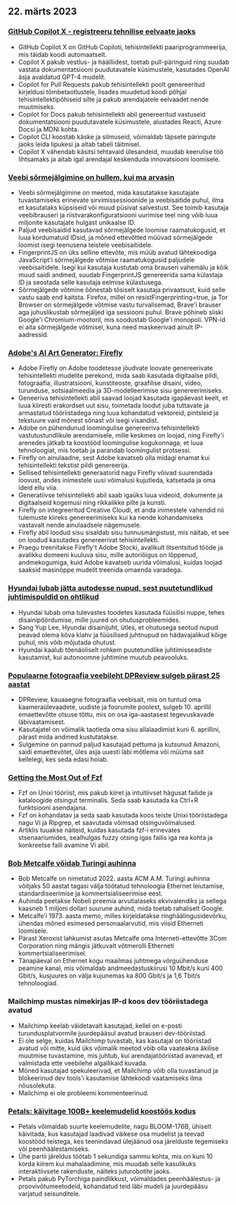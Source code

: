 

<CallToAction />

<Steps>

## 22. märts 2023

### [GitHub Copilot X - registreeru tehnilise eelvaate jaoks](https://github.blog/2023-03-22-github-copilot-x-the-ai-powered-developer-experience/?ref=hackernewsgpt.com)

- GitHub Copilot X on GitHub Copiloti, tehisintellekti paariprogrammeerija, mis täidab koodi automaatselt.
- Copilot X pakub vestlus- ja häälliidest, toetab pull-päringuid ning suudab vastata dokumentatsiooni puudutavatele küsimustele, kasutades OpenAI äsja avaldatud GPT-4 mudelit.
- Copilot for Pull Requests pakub tehisintellekti poolt genereeritud kirjeldusi tõmbetaotlustele, lisades muudetud koodi põhjal tehisintellektipõhiseid silte ja pakub arendajatele eelvaadet nende muutmiseks.
- Copilot for Docs pakub tehisintellekti abil genereeritud vastuseid dokumentatsiooni puudutavatele küsimustele, alustades Reacti, Azure Docsi ja MDNi kohta.
- Copilot CLI koostab käske ja silmuseid, võimaldab täpsete päringute jaoks leida lipukesi ja aitab tabeli täitmisel.
- Copilot X vähendab käsitsi tehtavaid ülesandeid, muudab keerulise töö lihtsamaks ja aitab igal arendajal keskenduda innovatsiooni loomisele.

### [Veebi sõrmejälgimine on hullem, kui ma arvasin](https://www.bitestring.com/posts/2023-03-19-web-fingerprinting-is-worse-than-I-thought.html?ref=hackernewsgpt.com)

- Veebi sõrmejälgimine on meetod, mida kasutatakse kasutajate tuvastamiseks erinevate sirvimissessioonide ja veebisaitide puhul, ilma et kasutataks küpsiseid või muud püsivat salvestust. See toimib kasutaja veebibrauseri ja riistvarakonfiguratsiooni uurimise teel ning võib luua miljonite kasutajate hulgast unikaalse ID.
- Paljud veebisaidid kasutavad sõrmejälgede loomise raamatukogusid, et luua kordumatuid IDsid, ja mõned ettevõtted müüvad sõrmejälgede loomist isegi teenusena teistele veebisaitidele.
- FingerprintJS on üks selline ettevõte, mis müüb avatud lähtekoodiga JavaScript'i sõrmejälgede võtmise raamatukogusid paljudele veebisaitidele. Isegi kui kasutaja kustutab oma brauseri vahemälu ja kõik muud saidi andmed, suudab FingerprintJS genereerida sama külastaja ID ja seostada selle kasutaja eelmise külastusega.
- Sõrmejälgede võtmine õõnestab tõsiselt kasutaja privaatsust, kuid selle vastu saab end kaitsta. Firefox, millel on resistFingerprinting=true, ja Tor Browser on sõrmejälgede võtmise vastu turvalisemad, Brave'i brauser aga juhuslikustab sõrmejäljed iga sessiooni puhul. Brave põhineb siiski Google'i Chromium-mootoril, mis soodustab Google'i monopoli. VPN-id ei aita sõrmejälgede võtmisel, kuna need maskeerivad ainult IP-aadressid.

### [Adobe's AI Art Generator: Firefly](https://www.adobe.com/sensei/generative-ai/firefly.html?ref=hackernewsgpt.com)

- Adobe Firefly on Adobe toodetesse jõudvate loovate genereerivate tehisintellekti mudelite perekond, mida saab kasutada digitaalse pildi, fotograafia, illustratsiooni, kunstiteoste, graafilise disaini, video, turunduse, sotsiaalmeedia ja 3D-modelleerimise sisu genereerimiseks.
- Geneeriva tehisintellekti abil saavad loojad kasutada igapäevast keelt, et luua kiiresti erakordset uut sisu, toimetada loodut juba tuttavate ja armastatud tööriistadega ning luua kohandatud vektoreid, pintsleid ja tekstuure vaid mõnest sõnast või isegi visandist.
- Adobe on pühendunud loomingulise genereeriva tehisintellekti vastutustundlikule arendamisele, mille keskmes on loojad, ning Firefly'i arenedes jätkab ta koostööd loomingulise kogukonnaga, et luua tehnoloogiat, mis toetab ja parandab loomingulist protsessi.
- Firefly on ainulaadne, sest Adobe kavatseb olla midagi enamat kui tehisintellekti tekstist pildi genereerija.
- Sellised tehisintellekti generaatorid nagu Firefly võivad suurendada loovust, andes inimestele uusi võimalusi kujutleda, katsetada ja oma ideid ellu viia.
- Generatiivse tehisintellekti abil saab igaüks luua videoid, dokumente ja digitaalseid kogemusi ning rikkalikke pilte ja kunsti.
- Firefly on integreeritud Creative Cloudi, et anda inimestele vahendid nii tulemuste kiireks genereerimiseks kui ka nende kohandamiseks vastavalt nende ainulaadsele nägemusele.
- Firefly abil loodud sisu sisaldab sisu tunnusmärgistust, mis näitab, et see on loodud kasutades genereerivat tehisintellekti.
- Praegu treenitakse Firefly't Adobe Stocki, avalikult litsentsitud tööde ja avalikku domeeni kuuluva sisu, mille autoriõigus on lõppenud, andmekogumiga, kuid Adobe kavatseb uurida võimalusi, kuidas loojad saaksid masinõppe mudelit treenida omaenda varadega.

### [Hyundai lubab jätta autodesse nupud, sest puutetundlikud juhtimispuldid on ohtlikud](https://www.thedrive.com/news/hyundai-promises-to-keep-buttons-in-cars-because-touchscreen-controls-are-dangerous?ref=hackernewsgpt.com)

- Hyundai lubab oma tulevastes toodetes kasutada füüsilisi nuppe, tehes disainipöördumise, mille juured on ohutusprobleemides.
- Sang Yup Lee, Hyundai disainijuht, ütles, et ohutusega seotud nupud peavad olema kõva klahv ja füüsilised juhtnupud on hädavajalikud kõige puhul, mis võib mõjutada ohutust.
- Hyundai kaalub tõenäoliselt rohkem puutetundlike juhtimisseadiste kasutamist, kui autonoomne juhtimine muutub peavooluks.

### [Populaarne fotograafia veebileht DPReview sulgeb pärast 25 aastat](https://www.dpreview.com/news/5901145460/dpreview-com-to-close?ref=hackernewsgpt.com)

- DPReview, kauaaegne fotograafia veebisait, mis on tuntud oma kaameraülevaadete, uudiste ja foorumite poolest, sulgeb 10. aprillil emaettevõtte otsuse tõttu, mis on osa iga-aastasest tegevuskavade läbivaatamisest.
- Kasutajatel on võimalik taotleda oma sisu allalaadimist kuni 6. aprillini, pärast mida andmed kustutatakse.
- Sulgemine on pannud paljud kasutajad pettuma ja kutsunud Amazoni, saidi emaettevõtet, üles asja uuesti läbi mõtlema või müüma sait kellelegi, kes seda edasi hoiab.

### [Getting the Most Out of Fzf](https://andrew-quinn.me/fzf/?ref=hackernewsgpt.com)

- Fzf on Unixi tööriist, mis pakub kiiret ja intuitiivset hägusat failide ja kataloogide otsingut terminalis. Seda saab kasutada ka Ctrl+R funktsiooni asendajana.
- Fzf on kohandatav ja seda saab kasutada koos teiste Unixi tööriistadega nagu Vi ja Ripgrep, et saavutada võimsad otsinguvõimalused.
- Artiklis tuuakse näiteid, kuidas kasutada fzf-i erinevates stsenaariumides, sealhulgas fuzzy otsing igas failis iga rea kohta ja konkreetse faili avamine Vi abil.

### [Bob Metcalfe võidab Turingi auhinna](https://amturing.acm.org/?2023=&ref=hackernewsgpt.com)

- Bob Metcalfe on nimetatud 2022. aasta ACM A.M. Turingi auhinna võitjaks 50 aastat tagasi välja töötatud tehnoloogia Ethernet leiutamise, standardiseerimise ja kommertsialiseerimise eest.
- Auhinda peetakse Nobeli preemia arvutialaseks ekvivalendiks ja sellega kaasneb 1 miljoni dollari suurune auhind, mida toetab rahaliselt Google.
- Metcalfe'i 1973. aasta memo, milles kirjeldatakse ringhäälingusidevõrku, ühendas mõned esimesed personaalarvutid, mis viisid Etherneti loomisele.
- Pärast Xeroxist lahkumist asutas Metcalfe oma Interneti-ettevõtte 3Com Corporation ning mängis jätkuvalt võtmerolli Etherneti kommertsialiseerimisel.
- Tänapäeval on Ethernet kogu maailmas juhtmega võrguühenduse peamine kanal, mis võimaldab andmeedastuskiirusi 10 Mbit/s kuni 400 Gbit/s, kusjuures on välja kujunemas ka 800 Gbit/s ja 1,6 Tbit/s tehnoloogiad.

### Mailchimp mustas nimekirjas IP-d koos dev tööriistadega avatud

- Mailchimp keelab väidetavalt kasutajad, kellel on e-posti turundusplatvormile juurdepääsul avatud brauseri dev-tööriistad.
- Ei ole selge, kuidas Mailchimp tuvastab, kas kasutajal on tööriistad avatud või mitte, kuid üks võimalik meetod võib olla vaateakna äkilise muutmise tuvastamine, mis juhtub, kui arendajatööriistad avanevad, et valmistada ette veebilehe algallikaid kuvada.
- Mõned kasutajad spekuleerivad, et Mailchimp võib olla tuvastanud ja blokeerinud dev tools'i kasutamise lähtekoodi vaatamiseks ilma nõusolekuta.
- Mailchimp ei ole probleemi kommenteerinud.

### [Petals: käivitage 100B+ keelemudelid koostöös kodus](https://petals.ml/?ref=hackernewsgpt.com)

- Petals võimaldab suurte keelemudelite, nagu BLOOM-176B, ühiselt käivitada, kus kasutajad laadivad väikese osa mudelist ja teevad koostööd teistega, kes teenindavad ülejäänud osa järelduste tegemiseks või peenhäälestamiseks.
- Ühe partii järeldus töötab 1 sekundiga sammu kohta, mis on kuni 10 korda kiirem kui mahalaadimine, mis muudab selle kasulikuks interaktiivsete rakenduste, näiteks juturobotite jaoks.
- Petals pakub PyTorchiga paindlikkust, võimaldades peenhäälestus- ja proovivõtumeetodeid, kohandatud teid läbi mudeli ja juurdepääsu varjatud seisunditele.

</Steps>
